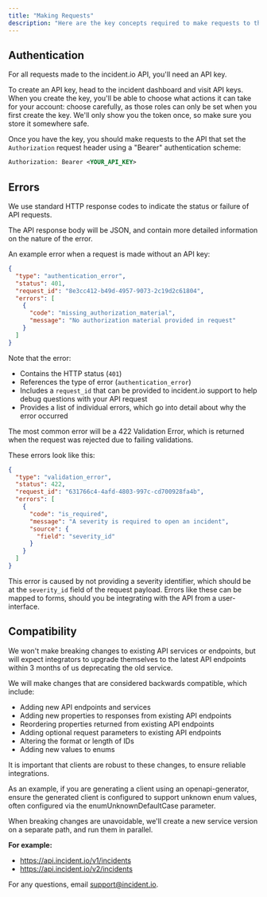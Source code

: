 ```yaml
---
title: "Making Requests"
description: "Here are the key concepts required to make requests to the incident.io API."
---
```


## Authentication

For all requests made to the incident.io API, you'll need an API key.

To create an API key, head to the incident dashboard and visit API keys. When you create the key, you'll be able to choose what actions it can take for your account: choose carefully, as those roles can only be set when you first create the key. We'll only show you the token once, so make sure you store it somewhere safe.

Once you have the key, you should make requests to the API that set the `Authorization` request header using a "Bearer" authentication scheme:

```xml
Authorization: Bearer <YOUR_API_KEY>
```

## Errors

We use standard HTTP response codes to indicate the status or failure of API requests.

The API response body will be JSON, and contain more detailed information on the nature of the error.

An example error when a request is made without an API key:

```JSON
{
  "type": "authentication_error",
  "status": 401,
  "request_id": "8e3cc412-b49d-4957-9073-2c19d2c61804",
  "errors": [
    {
      "code": "missing_authorization_material",
      "message": "No authorization material provided in request"
    }
  ]
}
```
Note that the error:

- Contains the HTTP status (`401`)
- References the type of error (`authentication_error`)
- Includes a `request_id` that can be provided to incident.io support to help debug questions with your API request
- Provides a list of individual errors, which go into detail about why the error occurred

The most common error will be a 422 Validation Error, which is returned when the request was rejected due to failing validations.

These errors look like this:

```JSON
{
  "type": "validation_error",
  "status": 422,
  "request_id": "631766c4-4afd-4803-997c-cd700928fa4b",
  "errors": [
    {
      "code": "is_required",
      "message": "A severity is required to open an incident",
      "source": {
        "field": "severity_id"
      }
    }
  ]
}
```

This error is caused by not providing a severity identifier, which should be at the `severity_id` field of the request payload. Errors like these can be mapped to forms, should you be integrating with the API from a user-interface.

## Compatibility

We won't make breaking changes to existing API services or endpoints, but will expect integrators to upgrade themselves to the latest API endpoints within 3 months of us deprecating the old service.

We will make changes that are considered backwards compatible, which include:

- Adding new API endpoints and services
- Adding new properties to responses from existing API endpoints
- Reordering properties returned from existing API endpoints
- Adding optional request parameters to existing API endpoints
- Altering the format or length of IDs
- Adding new values to enums

It is important that clients are robust to these changes, to ensure reliable integrations.

As an example, if you are generating a client using an openapi-generator, ensure the generated client is configured to support unknown enum values, often configured via the enumUnknownDefaultCase parameter.

When breaking changes are unavoidable, we'll create a new service version on a separate path, and run them in parallel.

**For example:**

- https://api.incident.io/v1/incidents
- https://api.incident.io/v2/incidents

For any questions, email support@incident.io.

